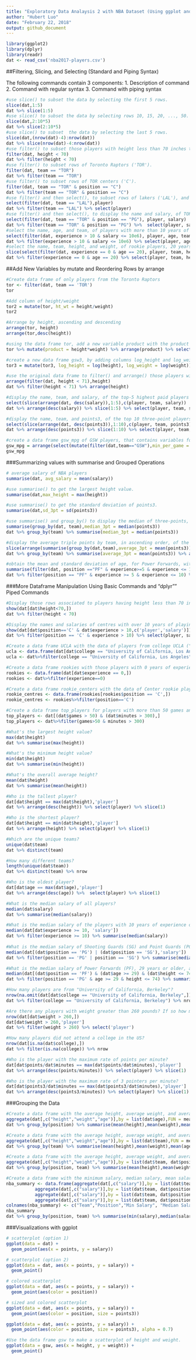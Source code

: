 ```yaml
---
title: "Exploratory Data Analaysis 2 with NBA Dataset (Using ggplot and dplyr)"
author: "Hubert Luo"
date: "February 22, 2018"
output: github_document
---
```


```r
library(ggplot2)
library(dplyr)
library(readr)
dat <- read_csv('nba2017-players.csv')
```

##Filtering, Slicing, and Selecting (Standard and Piping Syntax)

The following commands contain 3 components:
1. Description of command
2. Command with regular syntax
3. Command with piping syntax

```r
#use slice() to subset the data by selecting the first 5 rows.
slice(dat,1:5)
dat %>% slice(1:5)
#use slice() to subset the data by selecting rows 10, 15, 20, ..., 50.
slice(dat,2:10*5)
dat %>% slice(2:10*5)
#use slice() to subset  the data by selecting the last 5 rows.
slice(dat,(nrow(dat)-4):nrow(dat))
dat %>% slice(nrow(dat)-4:nrow(dat))
#use filter() to subset those players with height less than 70 inches tall.
filter(dat, height < 70)
dat %>% filter(height < 70)
#use filter() to subset rows of Toronto Raptors ('TOR').
filter(dat, team == "TOR")
dat %>% filter(team == "TOR")
#use filter() to subset rows of TOR centers ('C').
filter(dat, team == "TOR" & position == "C")
dat %>% filter(team == "TOR" & position == "C")
#use filter() and then select(), to subset rows of lakers ('LAL'), and then display their names.
select(filter(dat, team == "LAL"),player)
dat %>% filter(team == "LAL") %>% select(player)
#use filter() and then select(), to display the name and salary, of TOR point guards
select(filter(dat, team == "TOR" & position == "PG"), player, salary)
dat %>% filter(team == "TOR" & position == "PG") %>%  select(player, salary)
#select the name, age, and team, of players with more than 10 years of experience, making 10 million dollars or less.
select(filter(dat, experience > 10 & salary <= 10e6), player, age, team)
dat %>% filter(experience > 10 & salary <= 10e6) %>% select(player, age, team)
#select the name, team, height, and weight, of rookie players, 20 years old, displaying only the first five occurrences (i.e. rows)
slice(select(filter(dat, experience == 0 & age == 20), player, team, height, weight),1:5)
dat %>% filter(experience == 0 & age == 20) %>% select(player, team, height,weight) %>% slice(1:5)
```

##Add New Variables by mutate and Reordering Rows by arrange

```r
#Create data frame of only players from the Toronto Raptors
tor <- filter(dat, team == 'TOR')
tor

#Add column of height/weight
tor2 = mutate(tor, ht_wt = height/weight)
tor2

#Arrange by height, ascending and descending
arrange(tor, height)
arrange(tor,desc(height))

#using the data frame tor, add a new variable product with the product of height and weight and show the 5 players with lowest product
tor %>% mutate(product = height*weight) %>% arrange(product) %>% select(player,position,product) %>% slice(1:5)

#create a new data frame gsw3, by adding columns log_height and log_weight with the log transformations of height and weight.
tor3 = mutate(tor3, log_height = log(height), log_weight = log(weight))

#use the original data frame to filter() and arrange() those players with height less than 71 inches tall, in increasing order.
arrange(filter(dat, height < 71),height)
dat %>% filter(height < 71) %>% arrange(height)

#display the name, team, and salary, of the top-5 highest paid players
select(slice(arrange(dat, desc(salary)),1:5),c(player, team, salary))
dat %>% arrange(desc(salary)) %>% slice(1:5) %>% select(player, team, salary)

#display the name, team, and points3, of the top 10 three-point players
select(slice(arrange(dat, desc(points3)),1:10),c(player, team, points3))
dat %>% arrange(desc(points3)) %>% slice(1:10) %>% select(player, team, points3)

#create a data frame gsw_mpg of GSW players, that contains variables for player name, experience, and min_per_game (minutes per game), sorted by min_per_game (in descending order)
gsw_mpg = arrange(select(mutate(filter(dat,team=="GSW"),min_per_game = minutes/games),c(player, experience, min_per_game)),desc(min_per_game))
gsw_mpg
```

###Summarizing values with summarise and Grouped Operations

```r
# average salary of NBA players
summarise(dat, avg_salary = mean(salary))

#use summarise() to get the largest height value.
summarise(dat,max_height = max(height))

#use summarise() to get the standard deviation of points3.
summarise(dat,sd_3pt = sd(points3))

#use summarise() and group_by() to display the median of three-points, by team.
summarise(group_by(dat, team),median_3pt = median(points3))
dat %>% group_by(team) %>% summarise(median_3pt = median(points3))

#display the average triple points by team, in ascending order, of the bottom-5 teams (worst 3pointer teams)
slice(arrange(summarise(group_by(dat,team),average_3pt = mean(points3)),average_3pt),1:5)
dat %>% group_by(team) %>% summarise(average_3pt = mean(points3)) %>% arrange(average_3pt) %>% slice(1:5)

#obtain the mean and standard deviation of age, for Power Forwards, with 5 and 10 years (including) years of experience.
summarise(filter(dat, position =="PF" & experience>=5 & experience <= 10),average_age = mean(age), sd_age = sd(age))
dat %>% filter(position == "PF" & experience >= 5 & experience <= 10) %>% summarise(average_age = mean(age), sd_age = sd(age))
```

###More Dataframe Manipulation Using Basic Commands and "dplyr"" Piped Commands

```r
#Display those rows associated to players having height less than 70 inches tall.
show(dat[dat$height<70,])
dat %>% filter(height < 70)

#Display the names and salaries of centres with over 10 years of playing experience
show(dat[dat$position=='C' & dat$experience > 10,c('player','salary')])
dat %>% filter(position == 'C' & experience > 10) %>% select(player, salary)

#Create a data frame UCLA with the data of players from college UCLA ("University of California, Los Angeles").
ucla <- data.frame(dat[dat$college == "University of California, Los Angeles",])
ucla <- dat%>%filter(college == "University of California, Los Angeles")

#Create a data frame rookies with those players with 0 years of experience.
rookies <- data.frame(dat[dat$experience == 0,])
rookies <- dat%>%filter(experience==0)

#Create a data frame rookie_centers with the data of Center rookie players.
rookie_centres <- data.frame(rookies[rookies$position == 'C',])
rookie_centres <- rookies%>%filter(position=='C')

#Create a data frame top_players for players with more than 50 games and more than 300 minutes played.
top_players <- dat[(dat$games > 50) & (dat$minutes > 300),]
top_players <- dat%>%filter(games>50 & minutes > 300)

#What's the largest height value?
max(dat$height)
dat %>% summarise(max(height))

#What's the minimum height value?
min(dat$height)
dat %>% summarise(min(height))

#What's the overall average height?
mean(dat$height)
dat %>% summarise(mean(height))

#Who is the tallest player?
dat[dat$height == max(dat$height),'player']
dat %>% arrange(desc(height)) %>% select(player) %>% slice(1)

#Who is the shortest player?
dat[dat$height == min(dat$height),'player']
dat %>% arrange(height) %>% select(player) %>% slice(1)

#Which are the unique teams?
unique(dat$team)
dat %>% distinct(team)

#How many different teams?
length(unique(dat$team))
dat %>% distinct(team) %>% nrow

#Who is the oldest player?
dat[dat$age == max(dat$age),'player']
dat %>% arrange(desc(age)) %>%  select(player) %>% slice(1)

#What is the median salary of all players?
median(dat$salary)
dat %>% summarise(median(salary))

#What is the median salary of the players with 10 years of experience or more?
median(dat[dat$experience >= 10, 'salary'])
dat %>% filter(experience >= 10) %>% summarise(median(salary))
  
#What is the median salary of Shooting Guards (SG) and Point Guards (PG)?
median(dat[(dat$position == 'PG') | (dat$position == 'SG'),'salary'])
dat %>% filter(position == 'PG' | position == 'SG') %>% summarise(median(salary))

#What is the median salary of Power Forwards (PF), 29 years or older, and 74 inches tall or less?
median(dat[(dat$position == 'PF') & (dat$age >= 29) & (dat$height <= 74),'salary'])
dat %>% filter(position == 'PG' & age >= 29 & height <= 74) %>% summarise(median(salary))

#How many players are from "University of California, Berkeley"?
nrow(na.omit(dat[dat$college == "University of California, Berkeley",]))
dat %>% filter(college == "University of California, Berkeley") %>% nrow

#Are there any players with weight greater than 260 pounds? If so how many and who are they?
nrow(dat[dat$weight > 260,])
dat[dat$weight > 260,'player']
dat %>% filter(weight > 260) %>% select('player')

#How many players did not attend a college in the US?
nrow(dat[is.na(dat$college),])
dat %>% filter(is.na(college)) %>% nrow

#Who is the player with the maximum rate of points per minute?
dat[dat$points/dat$minutes == max(dat$points/dat$minutes),'player']
dat %>% arrange(desc(points/minutes)) %>% select(player) %>% slice(1)

#Who is the player with the maximum rate of 3 pointers per minute?
dat[dat$points3/dat$minutes == max(dat$points3/dat$minutes),'player']
dat %>% arrange(desc(points3/minutes)) %>% select(player) %>% slice(1)
```

###Grouping the Data

```r
#Create a data frame with the average height, average weight, and average age, grouped by position
aggregate(dat[,c("height","weight","age")],by = list(dat$age),FUN = mean)
dat %>% group_by(position) %>% summarise(mean(height),mean(weight),mean(age))

#Create a data frame with the average height, average weight, and average age, grouped by team
aggregate(dat[,c("height","weight","age")],by = list(dat$team),FUN = mean)
dat %>% group_by(team) %>% summarise(mean(height),mean(weight),mean(age))

#Create a data frame with the average height, average weight, and average age, grouped by team and position.
aggregate(dat[,c("height","weight","age")],by = list(dat$team, dat$position),FUN = mean)
dat %>% group_by(position, team) %>% summarise(mean(height),mean(weight),mean(age))

#Create a data frame with the minimum salary, median salary, mean salary, and maximum salary, grouped by team and position.
nba_summary <- data.frame(aggregate(dat[,c("salary")],by = list(dat$team, dat$position),FUN = min), 
           aggregate(dat[,c("salary")],by = list(dat$team, dat$position),FUN = median),
           aggregate(dat[,c("salary")],by = list(dat$team, dat$position),FUN = mean),
           aggregate(dat[,c("salary")],by = list(dat$team, dat$position),FUN = max))[,c(1,2,3,6,9,12)]
colnames(nba_summary) <- c("Team","Position","Min Salary", "Median Salary", "Mean Salary", "Max Salary")
nba_summary
dat %>% group_by(position, team) %>% summarise(min(salary),median(salary),mean(salary),max(salary))
```

###Visualizations with ggplot

```r
# scatterplot (option 1)
ggplot(data = dat) +
  geom_point(aes(x = points, y = salary))
```

```r
# scatterplot (option 2)
ggplot(data = dat, aes(x = points, y = salary)) +
  geom_point()
```

```r
# colored scatterplot 
ggplot(data = dat, aes(x = points, y = salary)) +
  geom_point(aes(color = position))
```

```r
# sized and colored scatterplot 
ggplot(data = dat, aes(x = points, y = salary)) +
  geom_point(aes(color = position, size = points3))
```

```r
ggplot(data = dat, aes(x = points, y = salary)) +
  geom_point(aes(color = position, size = points3), alpha = 0.7)
```

```r
#Use the data frame gsw to make a scatterplot of height and weight.
ggplot(data = gsw, aes(x = height, y = weight)) +
  geom_point()
```